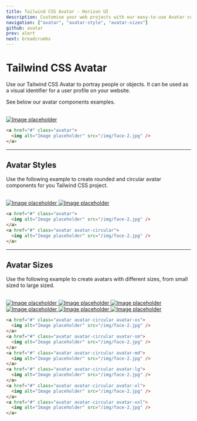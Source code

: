 ```yaml
---
title: Tailwind CSS Avatar - Horizon UI
description: Customise your web projects with our easy-to-use Avatar component for Tailwind CSS using Material Design guidelines.
navigation: ["avatar", "avatar-style", "avatar-sizes"]
github: avatar
prev: alert
next: breadcrumbs
---
```


# Tailwind CSS Avatar

Use our Tailwind CSS Avatar to portray people or objects. It can be used as a visual identifier for a user profile on your website.

See below our avatar components examples.

<br />

<ComponentCard id='avatar'>
  <a href='#' className='avatar'>
    <img alt='Image placeholder' src='/img/face-2.jpg' />
  </a>
</ComponentDemo>

```html showLineNumbers
<a href="#" class="avatar">
  <img alt="Image placeholder" src="/img/face-2.jpg" />
</a>
```

---

## Avatar Styles

Use the following example to create rounded and circular avatar components for you Tailwind CSS project.

<br />

<ComponentCard id='avatar-style'>
  <div className='flex'>
    <a href='#' className='avatar mr-3'>
      <img alt='Image placeholder' src='/img/face-2.jpg' />
    </a>
    <a href='#' className='avatar avatar-circular'>
      <img alt='Image placeholder' src='/img/face-2.jpg' />
    </a>
  </div>
</ComponentDemo>

```html showLineNumbers
<a href="#" class="avatar">
  <img alt="Image placeholder" src="/img/face-2.jpg" />
</a>
<a href="#" class="avatar avatar-circular">
  <img alt="Image placeholder" src="/img/face-2.jpg" />
</a>
```

---

## Avatar Sizes

Use the following example to create avatars with different sizes, from small sized to large sized.

<br />

<ComponentCard id='avatar-sizes'>
  <div className='flex'>
    <a href='#' className='avatar avatar-circular avatar-xs mr-3'>
      <img alt='Image placeholder' src='/img/face-2.jpg' />
    </a>
    <a href='#' className='avatar avatar-circular avatar-sm mr-3'>
      <img alt='Image placeholder' src='/img/face-2.jpg' />
    </a>
    <a href='#' className='avatar avatar-circular avatar-md mr-3'>
      <img alt='Image placeholder' src='/img/face-2.jpg' />
    </a>
    <a href='#' className='avatar avatar-circular avatar-lg mr-3'>
      <img alt='Image placeholder' src='/img/face-2.jpg' />
    </a>
    <a href='#' className='avatar avatar-circular avatar-xl mr-3'>
      <img alt='Image placeholder' src='/img/face-2.jpg' />
    </a>
    <a href='#' className='avatar avatar-circular avatar-xxl mr-3'>
      <img alt='Image placeholder' src='/img/face-2.jpg' />
    </a>
  </div>
</ComponentDemo>

```html showLineNumbers
<a href="#" class="avatar avatar-circular avatar-xs">
  <img alt="Image placeholder" src="/img/face-2.jpg" />
</a>
<a href="#" class="avatar avatar-circular avatar-sm">
  <img alt="Image placeholder" src="/img/face-2.jpg" />
</a>
<a href="#" class="avatar avatar-circular avatar-md">
  <img alt="Image placeholder" src="/img/face-2.jpg" />
</a>
<a href="#" class="avatar avatar-circular avatar-lg">
  <img alt="Image placeholder" src="/img/face-2.jpg" />
</a>
<a href="#" class="avatar avatar-circular avatar-xl">
  <img alt="Image placeholder" src="/img/face-2.jpg" />
</a>
<a href="#" class="avatar avatar-circular avatar-xxl">
  <img alt="Image placeholder" src="/img/face-2.jpg" />
</a>
```
